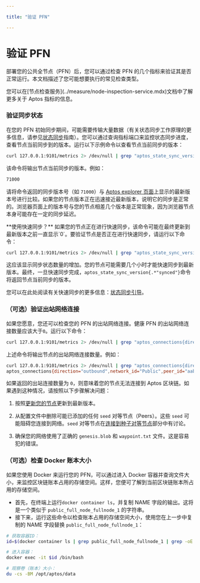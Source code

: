 ```yaml
---

title: "验证 PFN"

---
```



# 验证 PFN

部署您的公共全节点（PFN）后，您可以通过检查 PFN 的几个指标来验证其是否正常运行。本文档描述了您可能想要执行的常见检查类型。

<Callout type="info">
您可以在[节点检查服务](../measure/node-inspection-service.mdx)文档中了解更多关于 Aptos 指标的信息。
</Callout>

### 验证同步状态

在您的 PFN 初始同步期间，可能需要传输大量数据（有关状态同步工作原理的更多信息，请参见[状态同步](../configure/state-sync.mdx)指南）。您可以通过查询指标端口来监控状态同步进度，查看节点当前同步到的版本。运行以下示例命令以查看节点当前同步的版本：

```bash filename="Terminal"
curl 127.0.0.1:9101/metrics 2> /dev/null | grep "aptos_state_sync_version{.*\"synced\"}" | awk '{print $2}'
```

该命令将输出节点当前同步的版本。例如：

```bash filename="Terminal"
71000
```

请将命令返回的同步版本号（如 `71000`）与 [Aptos explorer 页面](https://explorer.aptoslabs.com/?network=mainnet)上显示的最新版本号进行比较。如果您的节点版本正在迅速接近最新版本，说明它的同步是正常的。浏览器页面上的版本号与您的节点相差几个版本是正常现象，因为浏览器节点本身可能存在一定的同步延迟。

<Callout type="warning">
**使用快速同步？**
如果您的节点正在进行快速同步，该命令可能在最终更新到最新版本之前一直显示`0`。要验证节点是否正在进行快速同步，请运行以下命令：

```bash filename="Terminal"
curl 127.0.0.1:9101/metrics 2> /dev/null | grep "aptos_state_sync_version{.*\"synced_states\"}" | awk '{print $2}'
```

这应该显示同步状态数量的增加。您的节点可能需要几个小时才能快速同步到最新版本。最终，一旦快速同步完成，`aptos_state_sync_version{.*"synced"}`命令将返回节点当前同步的版本。

您可以在此处阅读有关快速同步的更多信息：[状态同步引导](../configure/state-sync.mdx#bootstrapping-phase)。
</Callout>

### （可选）验证出站网络连接

如果您愿意，您还可以检查您的 PFN 的出站网络连接。健康 PFN 的出站网络连接数量应该大于`0`。运行以下命令：

```bash filename="Terminal"
curl 127.0.0.1:9101/metrics 2> /dev/null | grep "aptos_connections{direction=\"outbound\""
```

上述命令将输出节点的出站网络连接数量。例如：

```bash filename="Terminal"
curl 127.0.0.1:9101/metrics 2> /dev/null | grep "aptos_connections{direction=\"outbound\""
aptos_connections{direction="outbound",network_id="Public",peer_id="aabd651f",role_type="full_node"} 3
```

如果返回的出站连接数量为 `0`，则意味着您的节点无法连接到 Aptos 区块链。如果遇到这种情况，请按照以下步骤解决问题：

1. 按照[更新您的节点](modify/update-fullnode-with-new-releases.mdx)更新到最新版本。

2. 从配置文件中删除可能已添加的任何 `seed` 对等节点（Peers）。这些 `seed` 可能阻碍您连接到网络。`seed` 对等节点在[连接到种子对等节点](modify/fullnode-network-connections.mdx#连接到种子对等节点)部分中有讨论。

3. 确保您的网络使用了正确的 `genesis.blob` 和 `waypoint.txt` 文件。这是容易犯的错误。

### （可选）检查 Docker 账本大小

如果您使用 Docker 来运行您的 PFN，可以通过进入 Docker 容器并查询文件大小，来监控区块链账本占用的存储空间。这样，您便可了解到当前区块链账本所占用的存储空间。

- 首先，在终端上运行`docker container ls`，并复制 NAME 字段的输出。这将是一个类似于 `public_full_node_fullnode_1` 的字符串。
- 接下来，运行这些命令以检查账本占用的存储空间大小，使用您在上一步中复制的 NAME 字段替换 `public_full_node_fullnode_1`：

```bash filename="Terminal"
# 获取容器ID：
id=$(docker container ls | grep public_full_node_fullnode_1 | grep -oE "^[0-9a-zA-Z]+")

# 进入容器：
docker exec -it $id /bin/bash

# 观察卷（账本）大小：
du -cs -BM /opt/aptos/data
```

[rest_spec]: https://github.com/aptos-labs/aptos-core/tree/main/api
[devnet_genesis]: https://devnet.aptoslabs.com/genesis.blob
[devnet_waypoint]: https://devnet.aptoslabs.com/waypoint.txt
[aptos-labs/aptos-core]: https://github.com/aptos-labs/aptos-core.git
[status dashboard]: https://status.devnet.aptos.dev
